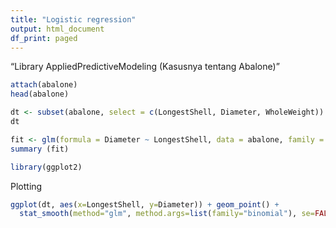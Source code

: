 ---
title: "Logistic regression"
output: html_document
df_print: paged
---

"Library AppliedPredictiveModeling (Kasusnya tentang Abalone)"

```{r}
attach(abalone)
head(abalone)
```


```{r}
dt <- subset(abalone, select = c(LongestShell, Diameter, WholeWeight))
dt
```


```{r}
fit <- glm(formula = Diameter ~ LongestShell, data = abalone, family = binomial)
summary (fit)
```

```{r}
library(ggplot2)
```

Plotting

```{r}
ggplot(dt, aes(x=LongestShell, y=Diameter)) + geom_point() + 
  stat_smooth(method="glm", method.args=list(family="binomial"), se=FALSE)
```

